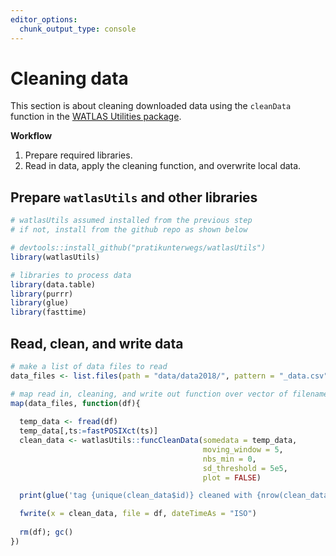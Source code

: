 ```yaml
---
editor_options: 
  chunk_output_type: console
---
```


# Cleaning data

This section is about cleaning downloaded data using the `cleanData` function in the [WATLAS Utilities package](https://github.com/pratikunterwegs/watlasUtils).

**Workflow**

1. Prepare required libraries.
2. Read in data, apply the cleaning function, and overwrite local data.

## Prepare `watlasUtils` and other libraries

```r
# watlasUtils assumed installed from the previous step
# if not, install from the github repo as shown below

# devtools::install_github("pratikunterwegs/watlasUtils")
library(watlasUtils)

# libraries to process data
library(data.table)
library(purrr)
library(glue)
library(fasttime)
```

## Read, clean, and write data

```r
# make a list of data files to read
data_files <- list.files(path = "data/data2018/", pattern = "_data.csv", full.names = TRUE)

# map read in, cleaning, and write out function over vector of filenames
map(data_files, function(df){
  
  temp_data <- fread(df)
  temp_data[,ts:=fastPOSIXct(ts)]
  clean_data <- watlasUtils::funcCleanData(somedata = temp_data,
                                           moving_window = 5,
                                           nbs_min = 0,
                                           sd_threshold = 5e5,
                                           plot = FALSE)

  print(glue('tag {unique(clean_data$id)} cleaned with {nrow(clean_data)} fixes'))

  fwrite(x = clean_data, file = df, dateTimeAs = "ISO")
  
  rm(df); gc()
})

```

